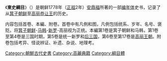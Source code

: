 {{Unreferenced|time=2022-02-07T02:58:01+00:00}}
《'''東史綱目'''》（{{kor|k=동사강목|hanja=東史綱目}}）是朝鲜1778年（[[朝鮮正祖|正祖]]2年）[[安鼎福|安鼎福]]所著的一部[[编年体|编年体]]史书，记录了从[[箕子朝鲜|箕子朝鲜]]至[[高丽恭让王|高丽恭让王]]的历史。

内容包括首卷、本編、附卷。首卷中有凡例和图，凡例包括统系、岁年、名号、褒贬。将[[箕子朝鲜|箕子朝鲜]]-[[马韩|马韩]]-[[新罗|新罗]]-高丽视为正统。本編第1卷是箕子朝鲜和马韩，第1卷至第4卷是三国时期，第5卷是统一新罗和[[后三国|后三国]]，第6卷至第17卷是[[高丽王朝|高丽王朝]]。附卷包括考异、怪说辨证、补遗、杂说、地理考。

[[Category:朝鮮古代史書|Category:朝鮮古代史書]]
[[Category:高麗典籍|Category:高麗典籍]]
[[Category:綱目體|Category:綱目體]]
{{stub}}